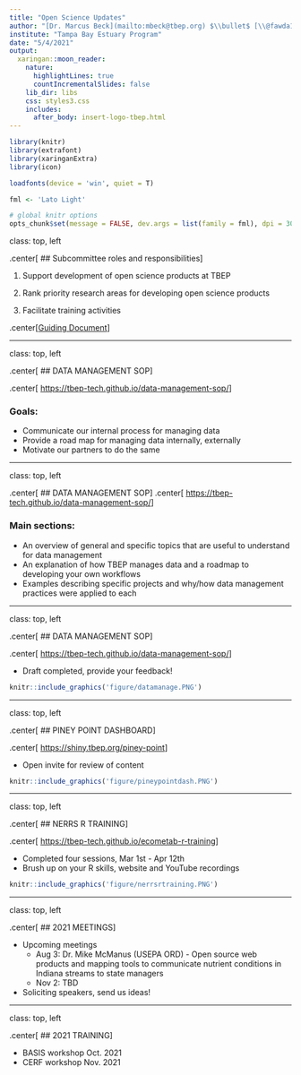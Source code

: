 ```yaml
---
title: "Open Science Updates"
author: "[Dr. Marcus Beck](mailto:mbeck@tbep.org) $\\bullet$ [\\@fawda123](https://twitter.com/fawda123)	$\\bullet$ [#TampaBayOpensci](https://twitter.com/hashtag/TampaBayOpenSci?src=hashtag_click)"
institute: "Tampa Bay Estuary Program"
date: "5/4/2021"
output:
  xaringan::moon_reader:
    nature:
      highlightLines: true
      countIncrementalSlides: false
    lib_dir: libs
    css: styles3.css
    includes: 
      after_body: insert-logo-tbep.html
---
```


```r
library(knitr)
library(extrafont)
library(xaringanExtra)
library(icon)

loadfonts(device = 'win', quiet = T)

fml <- 'Lato Light'

# global knitr options
opts_chunk$set(message = FALSE, dev.args = list(family = fml), dpi = 300, dev = 'png', echo = F, warning = F, fig.align = 'center', out.width = '100%')

```

class: top, left

.center[
## Subcommittee roles and responsibilities
]

1. Support development of open science products at TBEP

1. Rank priority research areas for developing open science products

1. Facilitate training activities

.center[[Guiding Document](https://docs.google.com/document/d/1w6dVTwfYYDRVzGPXy0jyHxV4mwOutEY_ISMP1oAdZ_c/edit)]

---

class: top, left

.center[
## DATA MANAGEMENT SOP
]

.center[
[https://tbep-tech.github.io/data-management-sop/](https://tbep-tech.github.io/data-management-sop/)
]

### Goals: 

* Communicate our internal process for managing data
* Provide a road map for managing data internally, externally
* Motivate our partners to do the same

---

class: top, left

.center[
## DATA MANAGEMENT SOP
]
.center[
[https://tbep-tech.github.io/data-management-sop/](https://tbep-tech.github.io/data-management-sop/)
]

### Main sections: 

* An overview of general and specific topics that are useful to understand for data management
* An explanation of how TBEP manages data and a roadmap to developing your own workflows
* Examples describing specific projects and why/how data management practices were applied to each

---

class: top, left

.center[
## DATA MANAGEMENT SOP
]

.center[
[https://tbep-tech.github.io/data-management-sop/](https://tbep-tech.github.io/data-management-sop/)
]

* Draft completed, provide your feedback!

```r
knitr::include_graphics('figure/datamanage.PNG')
```

---

class: top, left

.center[
## PINEY POINT DASHBOARD
]

.center[
[https://shiny.tbep.org/piney-point](https://shiny.tbep.org/piney-point)
]

* Open invite for review of content

```r
knitr::include_graphics('figure/pineypointdash.PNG')
```

---

class: top, left

.center[
## NERRS R TRAINING
]

.center[
[https://tbep-tech.github.io/ecometab-r-training](https://tbep-tech.github.io/ecometab-r-training)
]

* Completed four sessions, Mar 1st - Apr 12th 
* Brush up on your R skills, website and YouTube recordings

```r
knitr::include_graphics('figure/nerrsrtraining.PNG')
```

---

class: top, left

.center[
## 2021 MEETINGS
]

* Upcoming meetings
     * Aug 3: Dr. Mike McManus (USEPA ORD) - Open source web products and mapping tools to communicate nutrient conditions in Indiana streams to state managers
     * Nov 2: TBD
* Soliciting speakers, send us ideas!

---

class: top, left

.center[
## 2021 TRAINING
]

* BASIS workshop Oct. 2021
* CERF workshop Nov. 2021